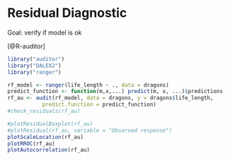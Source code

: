 # Residual Diagnostic {#residualDiagnostic}

Goal: verify if model is ok


[@R-auditor]

```r
library("auditor")
library("DALEX2")
library("ranger")

rf_model <- ranger(life_length ~ ., data = dragons)
predict_function <- function(m,x,...) predict(m, x, ...)$predictions
rf_au <- audit(rf_model, data = dragons, y = dragons$life_length,
           predict.function = predict_function)
#check_residuals(rf_au)

#plotResidualBoxplot(rf_au)
#plotResidual(rf_au, variable = "Observed response")
plotScaleLocation(rf_au)
plotRROC(rf_au)
plotAutocorrelation(rf_au)
```


